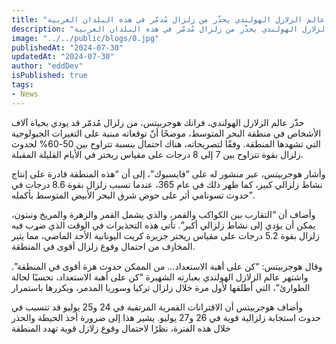 ```yaml
---
title: "احبسوا أنفاسكم: زلزال مدمر يهز الأرض هزا.. عالم الزلازل الهولندي يحذّر من زلزال مُدمّر في هذه البلدان العربية!!"
description: "احبسوا أنفاسكم: زلزال مدمر يهز الأرض هزا.. عالم الزلازل الهولندي يحذّر من زلزال مُدمّر في هذه البلدان العربية!!"
image: "../../public/blogs/0.jpg"
publishedAt: "2024-07-30"
updatedAt: "2024-07-30"
author: "eddDev"
isPublished: true
tags:
- News
---
```


حذّر عالم الزلازل الهولندي، فرانك هوجربيتس، من زلزال مُدمّر قد يودي بحياة آلاف الأشخاص في منطقة البحر المتوسط، موضحًا أنّ توقعاته مبنية على التغيرات الجيولوجية التي تشهدها المنطقة. وفقًا لتصريحاته، هناك احتمال بنسبة تتراوح بين 50-60% لحدوث زلزال بقوة تتراوح بين 7 إلى 8 درجات على مقياس ريختر في الأيام القليلة المقبلة.

وأشار هوجربيتس، عبر منشور له على “فايسبوك”، إلى أن “هذه المنطقة قادرة على إنتاج نشاط زلزالي كبير، كما ظهر ذلك في عام 365، عندما تسبب زلزال بقوة 8.6 درجات في حدوث تسونامي أثر على حوض شرق البحر الأبيض المتوسط بأكمله”.

وأضاف أن “التقارب بين الكواكب والقمر، والذي يشمل القمر والزهرة والمريخ ونبتون، يمكن أن يؤدي إلى نشاط زلزالي أكبر”. تأتي هذه التحذيرات في الوقت الذي ضړب فيه زلزال بقوة 5.2 درجات على مقياس ريختر جزيرة كريت اليونانية الأحد الماضي، مما يثير المخاۏف من احتمال وقوع زلزال أقوى في المنطقة.

وقال هوجربيتس: “كن على أهبة الاستعداد… من الممكن حدوث هزة أقوى في المنطقة”. واشتهر عالم الزلازل الهولندي بعبارته الشهيرة “كن على أهبة الاستعداد، تحسبًا لحالة الطوارئ”، التي أطلقها لأول مرة خلال زلزال تركيا وسوريا المدمر، ويكررها باستمرار

وأضاف هوجربيتس أن الاقترانات القمرية المرتقبة في 24 و25 يوليو قد تتسبب في حدوث استجابة زلزالية قوية في 26 و27 يوليو. يشير هذا إلى ضرورة أخذ الحيطة والحذر خلال هذه الفترة، نظرًا لاحتمال وقوع زلازل قوية تهدد المنطقة
